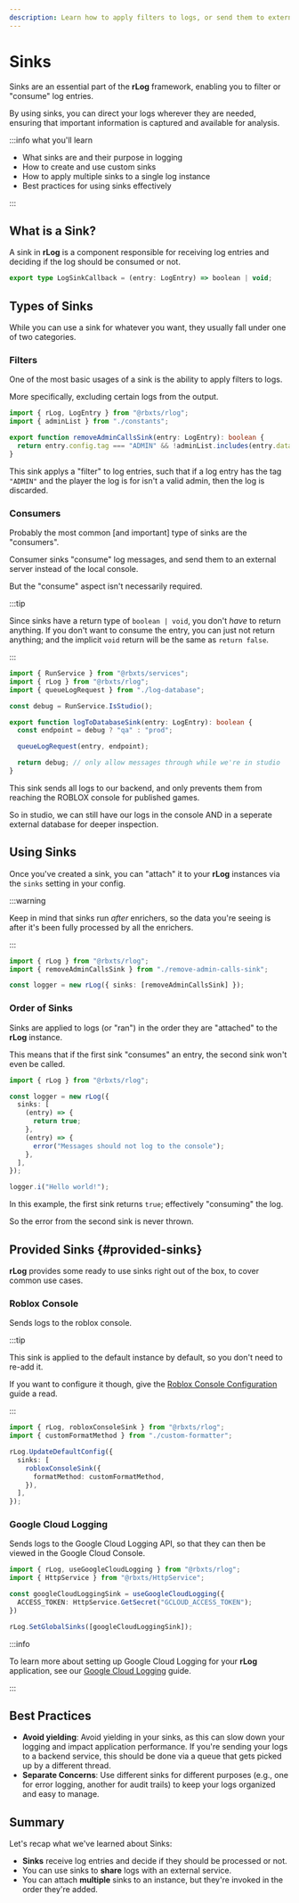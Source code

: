```yaml
---
description: Learn how to apply filters to logs, or send them to external services.
---
```


# Sinks

Sinks are an essential part of the **rLog** framework, enabling you to filter or "consume" log entries.

By using sinks, you can direct your logs wherever they are needed, ensuring that important information is captured and
available for analysis.

:::info what you'll learn

- What sinks are and their purpose in logging
- How to create and use custom sinks
- How to apply multiple sinks to a single log instance
- Best practices for using sinks effectively

:::

## What is a Sink?

A sink in **rLog** is a component responsible for receiving log entries and deciding if the log should be consumed or
not.

```ts
export type LogSinkCallback = (entry: LogEntry) => boolean | void;
```

## Types of Sinks

While you can use a sink for whatever you want, they usually fall under one of two categories.

### Filters

One of the most basic usages of a sink is the ability to apply filters to logs.

More specifically, excluding certain logs from the output.

```ts title="remove-admin-calls-sink.ts"
import { rLog, LogEntry } from "@rbxts/rlog";
import { adminList } from "./constants";

export function removeAdminCallsSink(entry: LogEntry): boolean {
  return entry.config.tag === "ADMIN" && !adminList.includes(entry.data.player);
}
```

This sink applys a "filter" to log entries, such that if a log entry has the tag `"ADMIN"` and the player the log is for
isn't a valid admin, then the log is discarded.

### Consumers

Probably the most common [and important] type of sinks are the "consumers".

Consumer sinks "consume" log messages, and send them to an external server instead of the local console.

But the "consume" aspect isn't necessarily required.

:::tip

Since sinks have a return type of `boolean | void`, you don't _have_ to return anything. If you don't want to consume
the entry, you can just not return anything; and the implicit `void` return will be the same as `return false`.

:::

```ts title="log-to-database-sink.ts"
import { RunService } from "@rbxts/services";
import { rLog } from "@rbxts/rlog";
import { queueLogRequest } from "./log-database";

const debug = RunService.IsStudio();

export function logToDatabaseSink(entry: LogEntry): boolean {
  const endpoint = debug ? "qa" : "prod";

  queueLogRequest(entry, endpoint);

  return debug; // only allow messages through while we're in studio
}
```

This sink sends all logs to our backend, and only prevents them from reaching the ROBLOX console for published games.

So in studio, we can still have our logs in the console AND in a seperate external database for deeper inspection.

## Using Sinks

Once you've created a sink, you can "attach" it to your **rLog** instances via the `sinks` setting in your config.

:::warning

Keep in mind that sinks run _after_ enrichers, so the data you're seeing is after it's been fully processed by all the
enrichers.

:::

```ts
import { rLog } from "@rbxts/rlog";
import { removeAdminCallsSink } from "./remove-admin-calls-sink";

const logger = new rLog({ sinks: [removeAdminCallsSink] });
```

### Order of Sinks

Sinks are applied to logs (or "ran") in the order they are "attached" to the **rLog** instance.

This means that if the first sink "consumes" an entry, the second sink won't even be called.

```ts
import { rLog } from "@rbxts/rlog";

const logger = new rLog({
  sinks: [
    (entry) => {
      return true;
    },
    (entry) => {
      error("Messages should not log to the console");
    },
  ],
});

logger.i("Hello world!");
```

In this example, the first sink returns `true`; effectively "consuming" the log.

So the error from the second sink is never thrown.

## Provided Sinks {#provided-sinks}

**rLog** provides some ready to use sinks right out of the box, to cover common use cases.

### Roblox Console

Sends logs to the roblox console.

:::tip

This sink is applied to the default instance by default, so you don't need to re-add it.

If you want to configure it though, give the [Roblox Console Configuration](/docs/advanced/roblox-console-configuration)
guide a read.

:::

```ts
import { rLog, robloxConsoleSink } from "@rbxts/rlog";
import { customFormatMethod } from "./custom-formatter";

rLog.UpdateDefaultConfig({
  sinks: [
    robloxConsoleSink({
      formatMethod: customFormatMethod,
    }),
  ],
});
```

### Google Cloud Logging

Sends logs to the Google Cloud Logging API, so that they can then be viewed in the Google Cloud Console.

```ts
import { rLog, useGoogleCloudLogging } from "@rbxts/rlog";
import { HttpService } from "@rbxts/HttpService";

const googleCloudLoggingSink = useGoogleCloudLogging({
  ACCESS_TOKEN: HttpService.GetSecret("GCLOUD_ACCESS_TOKEN");
})

rLog.SetGlobalSinks([googleCloudLoggingSink]);
```

:::info

To learn more about setting up Google Cloud Logging for your **rLog** application, see our
[Google Cloud Logging](/docs/advanced/google-cloud-logging) guide.

:::

## Best Practices

- **Avoid yielding**: Avoid yielding in your sinks, as this can slow down your logging and impact application
  performance. If you're sending your logs to a backend service, this should be done via a queue that gets picked up by
  a different thread.
- **Separate Concerns**: Use different sinks for different purposes (e.g., one for error logging, another for audit
  trails) to keep your logs organized and easy to manage.

## Summary

Let's recap what we've learned about Sinks:

- **Sinks** receive log entries and decide if they should be processed or not.
- You can use sinks to **share** logs with an external service.
- You can attach **multiple** sinks to an instance, but they're invoked in the order they're added.
